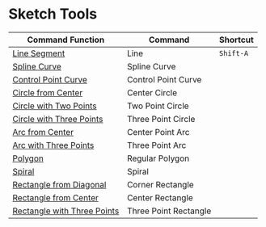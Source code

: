 # Sketch Tools

| Command Function | Command | Shortcut |
| ------- | ------- | ------- |
| [Line Segment](sketch-tool/line)|Line|`Shift-A` |
| [Spline Curve](sketch-tool/spline-curve)|Spline Curve| |
| [Control Point Curve](sketch-tool/control-point-curve)  |Control Point Curve| |
| [Circle from Center](sketch-tool/center-circle) |Center Circle| |
| [Circle with Two Points](sketch-tool/two-point-circle)  |Two Point Circle| |
| [Circle with Three Points](sketch-tool/three-point-circle)    |Three Point Circle| |
| [Arc from Center](sketch-tool/center-point-arc) |Center Point Arc| |
| [Arc with Three Points](sketch-tool/three-point-arc)  |Three Point Arc| |
| [Polygon](sketch-tool/regular-polygon)  |Regular Polygon| |
| [Spiral](sketch-tool/spiral)  |Spiral| |
| [Rectangle from Diagonal](sketch-tool/corner-rectangle) |Corner Rectangle| |
| [Rectangle from Center](sketch-tool/center-rectangle)|Center Rectangle |
| [Rectangle with Three Points](sketch-tool/three-point-rectangle)|Three Point Rectangle|
